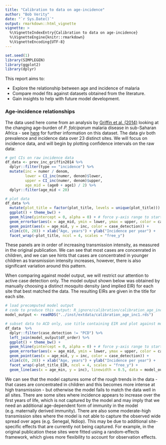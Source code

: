 ---
title: "Calibration to data on age-incidence"
author: "Bob Verity"
date: "`r Sys.Date()`"
output: rmarkdown::html_vignette
vignette: >
  %\VignetteIndexEntry{Calibration to data on age-incidence}
  %\VignetteEngine{knitr::rmarkdown}
  %\VignetteEncoding{UTF-8}
---

<!---
Set the font size of figure captions
Currently not used because figures inserted with html method
-->
<style>
p.caption {
  font-size: 0.9em;
}
</style>


```{r, echo=FALSE, warning=FALSE, message=FALSE}
set.seed(1)
library(SIMPLEGEN)
library(ggplot2)
library(dplyr)
```

This report aims to:

- Explore the relationship between age and incidence of malaria
- Compare model fits against datasets obtained from the literature.
- Gain insights to help with future model development.


### Age-incidence relationships

The data used here come from an analysis by [Griffin et al. (2014)](https://pubmed.ncbi.nlm.nih.gov/24518518/) looking at the changing age-burden of *P. falciparum* malaria disease in sub-Saharan Africa - see [here](www.TODO) for further information on this dataset. The data giv both prevalence and incidence data over 23 distinct sites. We will focus on incidence data, and will begin by plotting confidence intervals on the raw data:

```{r, fig.width=9, fig.height=9}
# get CIs on raw incidence data
df_data <- prev_inc_griffin2014 %>%
  dplyr::filter(type == "incidence") %>%
  mutate(inc = numer / denom,
         lower = CI_inc(numer, denom)$lower,
         upper = CI_inc(numer, denom)$upper,
         age_mid = (age0 + age1) / 2) %>%
  dplyr::filter(age_mid < 20)

# plot data
df_data %>%
  mutate(plot_title = factor(plot_title, levels = unique(plot_title))) %>% # set order
  ggplot() + theme_bw() +
  geom_hline(yintercept = 0, alpha = 0) + # force y-axis range to start at 0
  geom_errorbar(aes(x = age_mid, ymin = lower, ymax = upper, color = case_detection)) +
  geom_point(aes(x = age_mid, y = inc, color = case_detection)) +
  xlim(c(0, 20)) + xlab("Age, years") + ylab("Incidence per year") +
  facet_wrap(~plot_title, ncol = 4, scales = "free_y")
```

These panels are in order of increasing transmission intensity, as measured in the original publication. We can see that most cases are concenrated in children, and we can see hints that cases are concentrated in younger children as transmission intensity increases, however, there is also significant variation around this pattern.

When comparing against model output, we will restrict our attention to active case detection only. The model output shown below was obtained by manually choosing a distinct mosquito density (and implied EIR) for each site that best matched the data. The resulting EIRs are given in the title for each site.

```{r, fig.width=8, fig.height=7}
# load precomputed model output
# code to produce this output: R_ignore/calibration/calibration_age_inc1.R
model_output <- readRDS("../inst/extdata/calibration_age_inc1.rds")

# subset data to ACD only, use title containing EIR and plot against model output
df_data  %>%
  dplyr::filter(case_detection != "PCD") %>%
  left_join(model_output$df_order) %>%
  ggplot() + theme_bw() +
  geom_hline(yintercept = 0, alpha = 0) + # force y-axis range to start at 0
  geom_errorbar(aes(x = age_mid, ymin = lower, ymax = upper, color = case_detection)) +
  geom_point(aes(x = age_mid, y = inc, color = case_detection)) +
  xlim(c(0, 20)) + xlab("Age, years") + ylab("Incidence per year") +
  facet_wrap(~plot_title_EIR, ncol = 4, scales = "free_y") +
  geom_line(aes(x = age_min, y = inc), linewidth = 0.5, data = model_output$df_sim)
```

We can see that the model captures some of the rough trends in the data - that cases are concentrated in children and this becomes more intense at high transmission - but otherwise the model fails to match the data well in all sites. There are some sites where incidence appears to increase over the first years of life, which is not captured by the model and may imply that we need an additional age-dependent form of immunity in the model (e.g. maternally derived immunity). There are also some moderate-high transmission sites where the model is not able to capture the observed wide spread over ages (e.g. Senegal, Ndiop). This may be due to additional site-specific effects that are currently not being captured. For example, in the original publication these sites were fitted using a random-effects framework, which gives more flexibility to account for observation effects.
